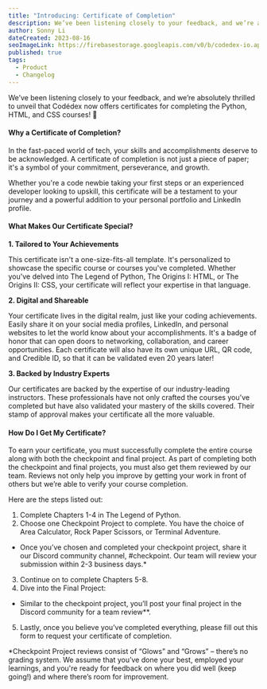 ```yaml
---
title: "Introducing: Certificate of Completion"
description: We’ve been listening closely to your feedback, and we’re absolutely thrilled to unveil that Codédex now offers certificates for completing the Python, HTML, and CSS courses!
author: Sonny Li
dateCreated: 2023-08-16
seoImageLink: https://firebasestorage.googleapis.com/v0/b/codedex-io.appspot.com/o/blogs%2Flevels-and-ranks%2Fbanner.png?alt=media&token=f1f3540e-e7c7-4c5e-b356-14de14319c4d
published: true
tags:
  - Product
  - Changelog
---
```


We’ve been listening closely to your feedback, and we’re absolutely thrilled to unveil that Codédex now offers certificates for completing the Python, HTML, and CSS courses! :newspaper:

#### Why a Certificate of Completion?

In the fast-paced world of tech, your skills and accomplishments deserve to be acknowledged. A certificate of completion is not just a piece of paper; it's a symbol of your commitment, perseverance, and growth. 

Whether you're a code newbie taking your first steps or an experienced developer looking to upskill, this certificate will be a testament to your journey and a powerful addition to your personal portfolio and LinkedIn profile.

#### What Makes Our Certificate Special?

**1. Tailored to Your Achievements**

This certificate isn't a one-size-fits-all template. It's personalized to showcase the specific course or courses you've completed. Whether you've delved into The Legend of Python, The Origins I: HTML, or The Origins II: CSS, your certificate will reflect your expertise in that language.

**2. Digital and Shareable**

Your certificate lives in the digital realm, just like your coding achievements. Easily share it on your social media profiles, LinkedIn, and personal websites to let the world know about your accomplishments. It's a badge of honor that can open doors to networking, collaboration, and career opportunities. Each certificate will also have its own unique URL, QR code, and Credible ID, so that it can be validated even 20 years later!

**3. Backed by Industry Experts**

Our certificates are backed by the expertise of our industry-leading instructors. These professionals have not only crafted the courses you've completed but have also validated your mastery of the skills covered. Their stamp of approval makes your certificate all the more valuable.

#### How Do I Get My Certificate?

To earn your certificate, you must successfully complete the entire course along with both the checkpoint and final project. As part of completing both the checkpoint and final projects, you must also get them reviewed by our team. Reviews not only help you improve by getting your work in front of others but we’re able to verify your course completion.

Here are the steps listed out:

1. Complete Chapters 1-4 in The Legend of Python.
2. Choose one Checkpoint Project to complete. You have the choice of Area Calculator, Rock Paper Scissors, or Terminal Adventure.
  - Once you’ve chosen and completed your checkpoint project, share it our Discord community channel, #checkpoint. Our team will review your submission within 2-3 business days.*
3. Continue on to complete Chapters 5-8.
4. Dive into the Final Project:
  - Similar to the checkpoint project, you’ll post your final project in the Discord community for a team review**.
5. Lastly, once you believe you’ve completed everything, please fill out this form to request your certificate of completion. 

*Checkpoint Project reviews consist of “Glows” and “Grows” – there’s no grading system. We assume that you’ve done your best, employed your learnings, and you're ready for feedback on where you did well (keep going!) and where there’s room for improvement.


